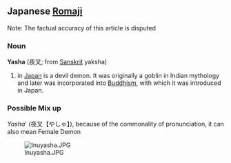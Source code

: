 ==Japanese [[Romaji]]==
Note: The factual accuracy of this article is disputed
===Noun===

'''Yasha''' (&#22812;&#21449;; from [[Sanskrit]] yaksha)
# in [[Japan]] is a devil demon. It was originally a goblin in Indian mythology and later was incorporated into [[Buddhism]], with which it was introduced in Japan.

===Possible Mix up===

''Yasha''' (夜叉【やしゃ】), because of the commonality of pronunciation, it can also mean Female Demon

[[Image:Inuyasha.JPG]]